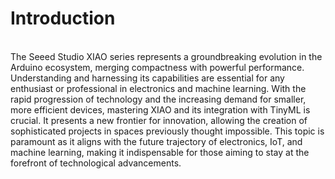 # Introduction {.unnumbered}
<br />
The Seeed Studio XIAO series represents a groundbreaking evolution in the Arduino ecosystem, merging compactness with powerful performance. Understanding and harnessing its capabilities are essential for any enthusiast or professional in electronics and machine learning. With the rapid progression of technology and the increasing demand for smaller, more efficient devices, mastering XIAO and its integration with TinyML is crucial. It presents a new frontier for innovation, allowing the creation of sophisticated projects in spaces previously thought impossible. This topic is paramount as it aligns with the future trajectory of electronics, IoT, and machine learning, making it indispensable for those aiming to stay at the forefront of technological advancements.
